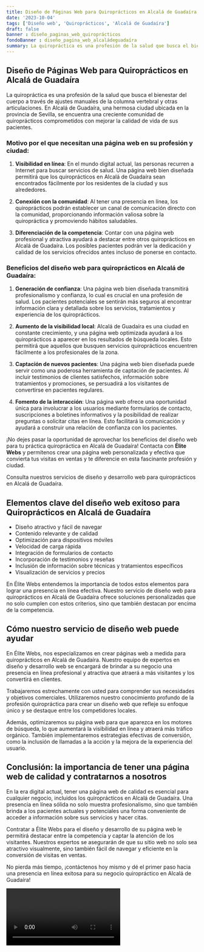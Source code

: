 ```yaml
---
title: Diseño de Páginas Web para Quiroprácticos en Alcalá de Guadaíra
date: '2023-10-04'
tags: ['Diseño web', 'Quiroprácticos', 'Alcalá de Guadaíra']
draft: false
banner : diseño_paginas_web_quiroprácticos
fondoBanner : diseño_pagina_web_alcaládeguadaíra
summary: La quiropráctica es una profesión de la salud que busca el bienestar del cuerpo a través de ajustes manuales de la columna vertebral y otras articulaciones. En Alcalá de Guadaíra, una hermosa ciudad ubicada en la provincia de Sevilla, se encuentra una creciente comunidad de quiroprácticos comprometidos con mejorar la calidad de vida de sus pacientes.
---
```


## Diseño de Páginas Web para Quiroprácticos en Alcalá de Guadaíra

La quiropráctica es una profesión de la salud que busca el bienestar del cuerpo a través de ajustes manuales de la columna vertebral y otras articulaciones. En Alcalá de Guadaíra, una hermosa ciudad ubicada en la provincia de Sevilla, se encuentra una creciente comunidad de quiroprácticos comprometidos con mejorar la calidad de vida de sus pacientes.

### Motivo por el que necesitan una página web en su profesión y ciudad:

1. **Visibilidad en línea**: En el mundo digital actual, las personas recurren a Internet para buscar servicios de salud. Una página web bien diseñada permitirá que los quiroprácticos en Alcalá de Guadaíra sean encontrados fácilmente por los residentes de la ciudad y sus alrededores.

2. **Conexión con la comunidad**: Al tener una presencia en línea, los quiroprácticos podrán establecer un canal de comunicación directo con la comunidad, proporcionando información valiosa sobre la quiropráctica y promoviendo hábitos saludables.

3. **Diferenciación de la competencia**: Contar con una página web profesional y atractiva ayudará a destacar entre otros quiroprácticos en Alcalá de Guadaíra. Los posibles pacientes podrán ver la dedicación y calidad de los servicios ofrecidos antes incluso de ponerse en contacto.

### Beneficios del diseño web para quiroprácticos en Alcalá de Guadaíra:

1. **Generación de confianza**: Una página web bien diseñada transmitirá profesionalismo y confianza, lo cual es crucial en una profesión de salud. Los pacientes potenciales se sentirán más seguros al encontrar información clara y detallada sobre los servicios, tratamientos y experiencia de los quiroprácticos.

2. **Aumento de la visibilidad local**: Alcalá de Guadaíra es una ciudad en constante crecimiento, y una página web optimizada ayudará a los quiroprácticos a aparecer en los resultados de búsqueda locales. Esto permitirá que aquellos que busquen servicios quiroprácticos encuentren fácilmente a los profesionales de la zona.

3. **Captación de nuevos pacientes**: Una página web bien diseñada puede servir como una poderosa herramienta de captación de pacientes. Al incluir testimonios de clientes satisfechos, información sobre tratamientos y promociones, se persuadirá a los visitantes de convertirse en pacientes regulares.

4. **Fomento de la interacción**: Una página web ofrece una oportunidad única para involucrar a los usuarios mediante formularios de contacto, suscripciones a boletines informativos y la posibilidad de realizar preguntas o solicitar citas en línea. Esto facilitará la comunicación y ayudará a construir una relación de confianza con los pacientes.

¡No dejes pasar la oportunidad de aprovechar los beneficios del diseño web para tu práctica quiropráctica en Alcalá de Guadaíra! Contacta con **Élite Webs** y permítenos crear una página web personalizada y efectiva que convierta tus visitas en ventas y te diferencie en esta fascinante profesión y ciudad.

Consulta nuestros servicios de diseño y desarrollo web para quiroprácticos en Alcalá de Guadaíra.

<GifSeo />

<Cta />

## Elementos clave del diseño web exitoso para Quiroprácticos en Alcalá de Guadaíra

- Diseño atractivo y fácil de navegar
- Contenido relevante y de calidad
- Optimización para dispositivos móviles
- Velocidad de carga rápida
- Integración de formularios de contacto
- Incorporación de testimonios y reseñas
- Inclusión de información sobre técnicas y tratamientos específicos
- Visualización de servicios y precios

En Élite Webs entendemos la importancia de todos estos elementos para lograr una presencia en línea efectiva. Nuestro servicio de diseño web para quiroprácticos en Alcalá de Guadaíra ofrece soluciones personalizadas que no solo cumplen con estos criterios, sino que también destacan por encima de la competencia.

## Cómo nuestro servicio de diseño web puede ayudar

En Élite Webs, nos especializamos en crear páginas web a medida para quiroprácticos en Alcalá de Guadaíra. Nuestro equipo de expertos en diseño y desarrollo web se encargará de brindar a su negocio una presencia en línea profesional y atractiva que atraerá a más visitantes y los convertirá en clientes.

Trabajaremos estrechamente con usted para comprender sus necesidades y objetivos comerciales. Utilizaremos nuestro conocimiento profundo de la profesión quiropráctica para crear un diseño web que refleje su enfoque único y se destaque entre los competidores locales.

Además, optimizaremos su página web para que aparezca en los motores de búsqueda, lo que aumentará la visibilidad en línea y atraerá más tráfico orgánico. También implementaremos estrategias efectivas de conversión, como la inclusión de llamadas a la acción y la mejora de la experiencia del usuario.

## Conclusión: la importancia de tener una página web de calidad y contratarnos a nosotros

En la era digital actual, tener una página web de calidad es esencial para cualquier negocio, incluidos los quiroprácticos en Alcalá de Guadaíra. Una presencia en línea sólida no solo muestra profesionalismo, sino que también brinda a los pacientes actuales y potenciales una forma conveniente de acceder a información sobre sus servicios y hacer citas.

Contratar a Élite Webs para el diseño y desarrollo de su página web le permitirá destacar entre la competencia y captar la atención de los visitantes. Nuestros expertos se asegurarán de que su sitio web no solo sea atractivo visualmente, sino también fácil de navegar y eficiente en la conversión de visitas en ventas.

No pierda más tiempo, ¡contáctenos hoy mismo y dé el primer paso hacia una presencia en línea exitosa para su negocio quiropráctico en Alcalá de Guadaíra!

<Video />

<CtaBot job='Quiroprácticos' city='Alcalá de Guadaíra'/>

<Gmaps query='Alcalá de Guadaíra+españa+maps' />
